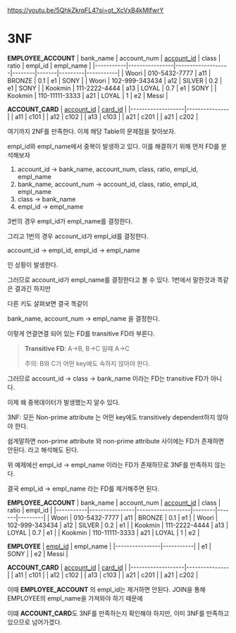 https://youtu.be/5QhkZkrqFL4?si=ot_XcVxB4kMIfwrY

# 3NF

**EMPLOYEE_ACCOUNT**
| bank_name | account_num    | <U>account_id</U> | class  | ratio | empl_id | empl_name |
|-----------|----------------|-------------------|--------|-------|---------|-----------|
| Woori     | 010-5432-7777  | a11               | BRONZE | 0.1   | e1      | SONY      |
| Woori     | 102-999-343434 | a12               | SILVER | 0.2   | e1      | SONY      |
| Kookmin   | 111-2222-4444  | a13               | LOYAL  | 0.7   | e1      | SONY      |
| Kookmin   | 110-11111-3333 | a21               | LOYAL  | 1     | e2      | Messi     |

**ACCOUNT_CARD**
| <U>account_id</U> | <U>card_id</U> |
|-------------------|---------------|
| a11               | c101          |
| a12               | c102          |
| a13               | c103          |
| a21               | c201          |
| a21               | c202          |

여기까지 2NF를 만족한다. 이제 해당 Table의 문제점을 찾아보자.

empl_id와 empl_name에서 중복이 발생하고 있다. 이를 해결하기 위해 먼저 FD를 분석해보자

1. account_id -> bank_name, account_num, class, ratio, empl_id, empl_name
2. bank_name, account_num -> account_id, class, ratio, empl_id, empl_name
3. class -> bank_name
4. empl_id -> empl_name

3번의 경우 empl_id가 empl_name를 결정한다.

그리고 1번의 경우 account_id가 empl_id를 결정한다.

account_id -> empl_id, empl_id -> empl_name

인 상황이 발생한다.

그러므로 account_id가 empl_name를 결정한다고 볼 수 있다. 1번에서 말한것과 똑같은 결과긴 하지만

다른 키도 살펴보면 결국 똑같이

bank_name, account_num -> empl_name 을 결정한다.

이렇게 연결연결 되어 있는 FD를 transitive FD라 부른다.

> **Transitive FD**: A->B, B->C 일때 A->C
>
> 주의: B와 C가 어떤 key에도 속하지 않아야 한다.

그러므로 account_id -> class -> bank_name 이라는 FD는 transitive FD가 아니다.

이제 왜 중복데이터가 발생했는지 알수 있다.

3NF: 모든 Non-prime attribute 는 어떤 key에도 transitively dependent하지 않아야 한다.

쉽게말하면 non-prime attribute 와 non-prime attribute 사이에는 FD가 존재하면 안된다. 라고 해석해도 된다.

위 예제에선 empl_id -> empl_name 이라는 FD가 존재하므로 3NF를 만족하지 않는다.

결국 empl_id -> empl_name 라는 FD를 제거해주면 된다.

**EMPLOYEE_ACCOUNT**
| bank_name | account_num    | <U>account_id</U> | class  | ratio | empl_id |
|-----------|----------------|-------------------|--------|-------|---------|
| Woori     | 010-5432-7777  | a11               | BRONZE | 0.1   | e1      |
| Woori     | 102-999-343434 | a12               | SILVER | 0.2   | e1      |
| Kookmin   | 111-2222-4444  | a13               | LOYAL  | 0.7   | e1      |
| Kookmin   | 110-11111-3333 | a21               | LOYAL  | 1     | e2      |

**EMPLOYEE**
| <U>empl_id</U> | empl_name |
|----------------|-----------|
| e1             | SONY      |
| e2             | Messi     |

**ACCOUNT_CARD**
| <U>account_id</U> | <U>card_id</U> |
|-------------------|---------------|
| a11               | c101          |
| a12               | c102          |
| a13               | c103          |
| a21               | c201          |
| a21               | c202          |

이때 **EMPLOYEE_ACCOUNT** 의 empl_id는 제거하면 안된다. JOIN을 통해 EMPLOYEE의 empl_name을 가져와야 하기 때문에

이떄 **ACCOUNT_CARD**도 3NF를 만족하는지 확인해야 하지만, 이미 3NF를 만족하고 있으므로 넘어가겠다.